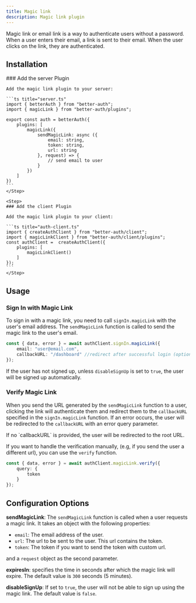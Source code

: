```yaml
---
title: Magic link
description: Magic link plugin
---
```


Magic link or email link is a way to authenticate users without a password. When a user enters their email, a link is sent to their email. When the user clicks on the link, they are authenticated. 

## Installation
<Steps>
    <Step>
    ### Add the server Plugin

    Add the magic link plugin to your server:

    ```ts title="server.ts"
    import { betterAuth } from "better-auth";
    import { magicLink } from "better-auth/plugins";

    export const auth = betterAuth({
        plugins: [
            magicLink({
                sendMagicLink: async ({
                    email: string,
                    token: string,
                    url: string
                }, request) => {
                    // send email to user
                }
            })
        ]
    })
    ```
    </Step>

    <Step>
    ### Add the client Plugin

    Add the magic link plugin to your client:

    ```ts title="auth-client.ts"
    import { createAuthClient } from "better-auth/client";
    import { magicLinkClient } from "better-auth/client/plugins";
    const authClient =  createAuthClient({
        plugins: [
            magicLinkClient()
        ]
    });
    ```
    </Step>
</Steps>

## Usage

### Sign In with Magic Link

To sign in with a magic link, you need to call `signIn.magicLink` with the user's email address. The `sendMagicLink` function is called to send the magic link to the user's email. 

```ts title="magic-link.ts"
const { data, error } = await authClient.signIn.magicLink({
    email: "user@email.com",
    callbackURL: "/dashboard" //redirect after successful login (optional)
});
```

If the user has not signed up, unless `disableSignUp` is set to `true`, the user will be signed up automatically.

### Verify Magic Link

When you send the URL generated by the `sendMagicLink` function to a user, clicking the link will authenticate them and redirect them to the `callbackURL` specified in the `signIn.magicLink` function. If an error occurs, the user will be redirected to the `callbackURL` with an error query parameter.

<Callout type="warn">
If no `callbackURL` is provided, the user will be redirected to the root URL.
</Callout>

If you want to handle the verification manually, (e.g, if you send the user a different url), you can use the `verify` function.

```ts title="magic-link.ts"
const { data, error } = await authClient.magicLink.verify({
    query: {
        token
    }
});
```

## Configuration Options

**sendMagicLink**: The `sendMagicLink` function is called when a user requests a magic link. It takes an object with the following properties:

- `email`: The email address of the user.
- `url`: The url to be sent to the user. This url contains the token.
- `token`: The token if you want to send the token with custom url.

and a `request` object as the second parameter.

**expiresIn**: specifies the time in seconds after which the magic link will expire. The default value is `300` seconds (5 minutes).

**disableSignUp**: If set to `true`, the user will not be able to sign up using the magic link. The default value is `false`.
